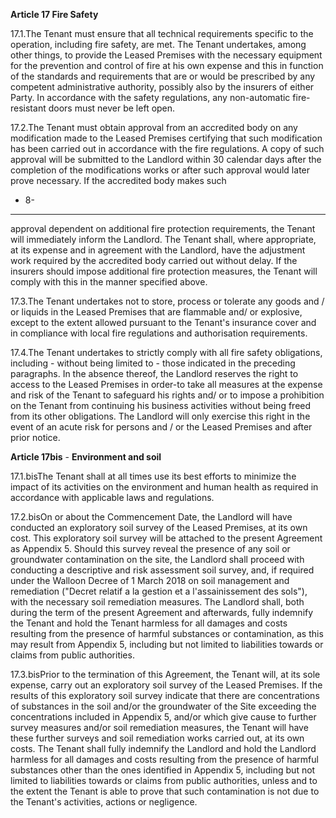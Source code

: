 **Article 17 Fire Safety**

17.1.The Tenant must ensure that all technical requirements specific to the operation, including fire safety, are met. The Tenant undertakes, among other things, to provide the Leased Premises with the necessary equipment for the prevention and control of fire at his own expense and this in function of the standards and requirements that are or would be prescribed by any competent administrative authority, possibly also by the insurers of either Party. In accordance with the safety regulations, any non-automatic fire-resistant doors must never be left open.

17.2.The Tenant must obtain approval from an accredited body on any modification made to the Leased Premises certifying that such modification has been carried out in accordance with the fire regulations. A copy of such approval will be submitted to the Landlord within 30 calendar days after the completion of the modifications works or after such approval would later prove necessary. If the accredited body makes such

- 8-

---

approval dependent on additional fire protection requirements, the Tenant will immediately inform the Landlord. The Tenant shall, where appropriate, at its expense and in agreement with the Landlord, have the adjustment work required by the accredited body carried out without delay. If the insurers should impose additional fire protection measures, the Tenant will comply with this in the manner specified above.

17.3.The Tenant undertakes not to store, process or tolerate any goods and / or liquids in the Leased Premises that are flammable and/ or explosive, except to the extent allowed pursuant to the Tenant's insurance cover and in compliance with local fire regulations and authorisation requirements.

17.4.The Tenant undertakes to strictly comply with all fire safety obligations, including - without being limited to - those indicated in the preceding paragraphs. In the absence thereof, the Landlord reserves the right to access to the Leased Premises in order-to take all measures at the expense and risk of the Tenant to safeguard his rights and/ or to impose a prohibition on the Tenant from continuing his business activities without being freed from its other obligations. The Landlord will only exercise this right in the event of an acute risk for persons and / or the Leased Premises and after prior notice.

**Article 17bis** - **Environment and soil**

17.1.bisThe Tenant shall at all times use its best efforts to minimize the impact of its activities on the environment and human health as required in accordance with applicable laws and regulations.

17.2.bisOn or about the Commencement Date, the Landlord will have conducted an exploratory soil survey of the Leased Premises, at its own cost. This exploratory soil survey will be attached to the present Agreement as Appendix 5. Should this survey reveal the presence of any soil or groundwater contamination on the site, the Landlord shall proceed with conducting a descriptive and risk assessment soil survey, and, if required under the Walloon Decree of 1 March 2018 on soil management and remediation ("Decret relatif a la gestion et a l'assainissement des sols"), with the necessary soil remediation measures. The Landlord shall, both during the term of the present Agreement and afterwards, fully indemnify the Tenant and hold the Tenant harmless for all damages and costs resulting from the presence of harmful substances or contamination, as this may result from Appendix 5, including but not limited to liabilities towards or claims from public authorities.

17.3.bisPrior to the termination of this Agreement, the Tenant will, at its sole expense, carry out an exploratory soil survey of the Leased Premises. If the results of this exploratory soil survey indicate that there are concentrations of substances in the soil and/or the groundwater of the Site exceeding the concentrations included in Appendix 5, and/or which give cause to further survey measures and/or soil remediation measures, the Tenant will have these further surveys and soil remediation works carried out, at its own costs. The Tenant shall fully indemnify the Landlord and hold the Landlord harmless for all damages and costs resulting from the presence of harmful substances other than the ones identified in Appendix 5, including but not limited to liabilities towards or claims from public authorities, unless and to the extent the Tenant is able to prove that such contamination is not due to the Tenant's activities, actions or negligence.